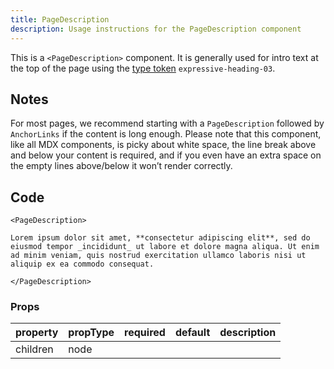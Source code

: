 ```yaml
---
title: PageDescription
description: Usage instructions for the PageDescription component
---
```


<PageDescription>

This is a `<PageDescription>` component. It is generally used for intro text at the top of the page using the [type token](https://www.carbondesignsystem.com/guidelines/typography/expressive) `expressive-heading-03`.

</PageDescription>

## Notes

For most pages, we recommend starting with a `PageDescription` followed by `AnchorLinks` if the content is long enough. Please note that this component, like all MDX components, is picky about white space, the line break above and below your content is required, and if you even have an extra space on the empty lines above/below it won’t render correctly.

## Code

```markup path=components/PageDescription/PageDescription.js src=https://github.com/carbon-design-system/gatsby-theme-carbon/tree/master/packages/gatsby-theme-carbon/src/components/PageDescription
<PageDescription>

Lorem ipsum dolor sit amet, **consectetur adipiscing elit**, sed do eiusmod tempor _incididunt_ ut labore et dolore magna aliqua. Ut enim ad minim veniam, quis nostrud exercitation ullamco laboris nisi ut aliquip ex ea commodo consequat.

</PageDescription>
```

### Props

| property | propType | required | default | description |
| -------- | -------- | -------- | ------- | ----------- |
| children | node     |          |         |             |
